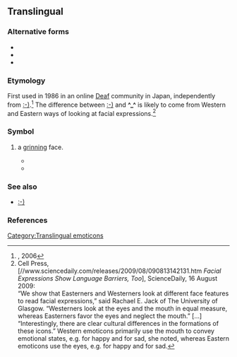 {{also|^.^|^^|(^ ^)}}
==Translingual==

===Alternative forms===
* {{l|mul|^^}}
* {{l|mul|^.^}}
* {{l|mul|^w^}}

===Etymology===
First used in 1986 in an online [[Deaf]] community in Japan, independently from [[Unsupported titles/Colon hyphen right paren|:-)]].<ref>[http://deafcomic.jp/Others/FaceMark.html {{lang|ja|顔文字の起源 (^_^)}}], 2006</ref> The difference between [[Unsupported titles/Colon hyphen right paren|:-)]] and '''^_^''' is likely to come from Western and Eastern ways of looking at facial expressions.<ref>Cell Press, [//www.sciencedaily.com/releases/2009/08/090813142131.htm ''Facial Expressions Show Language Barriers, Too''], ScienceDaily, 16 August 2009:<br>“We show that Easterners and Westerners look at different face features to read facial expressions,” said Rachael E. Jack of The University of Glasgow. “Westerners look at the eyes and the mouth in equal measure, whereas Easterners favor the eyes and neglect the mouth.” […]<br>“Interestingly, there are clear cultural differences in the formations of these icons.” Western emoticons primarily use the mouth to convey emotional states, e.g. {{nobr|: )}} for happy and {{nobr|: (}} for sad, she noted, whereas Eastern emoticons use the eyes, e.g. {{nobr|^.^}} for happy and {{nobr|;_;}} for sad.</ref>

===Symbol===
{{mul-symbol|head=^_^}}

# {{n-g|An [[emoticon]] representing}} a [[grin]]ning face.
#* {{quote-newsgroup|lang=en|termlang=mul|date=14 January 2002|author=Stuart Dawson|title=Re: This made me look at YATA in a whole new light.. o_o|url=https://groups.google.com/forum/#!original/uk.media.animation.anime/um1Xlj1K4ZM/-7isnuE8ZLkJ|newsgroup=uk.media.animation.anime|passage=having now watched it I just have one thing to say... <grin> So who's got the bollocks to do some cosplay with me then? '''^_^'''}}
#* {{quote-newsgroup|lang=en|termlang=mul|date=1 November 2015|author=Uncle Monster [username]|title=Re: OT:  Another sure sign of a country in decline|url=https://groups.google.com/forum/#!original/alt.home.repair/SKUr02FBSl8/3C6DOEZMAwAJ|newsgroup=alt.home.repair|passage=She's very cute and talented but if she's really a smoker, she'll wind up looking old before her time. It would be a shame because I love her singing. '''^_^'''}}

===See also===
* [[Unsupported titles/Colon hyphen right paren|:-)]]

===References===
<references />
{{DISPLAYTITLE:^_^}}
[[Category:Translingual emoticons]]